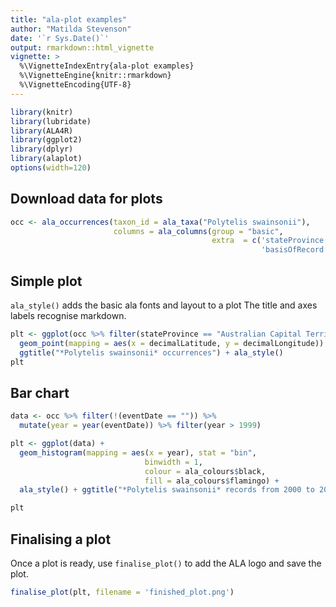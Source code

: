 ```yaml
---
title: "ala-plot examples"
author: "Matilda Stevenson"
date: '`r Sys.Date()`'
output: rmarkdown::html_vignette
vignette: >
  %\VignetteIndexEntry{ala-plot examples}
  %\VignetteEngine{knitr::rmarkdown}
  %\VignetteEncoding{UTF-8}
---
```


```r
library(knitr)
library(lubridate)
library(ALA4R)
library(ggplot2)
library(dplyr)
library(alaplot)
options(width=120)
```

## Download data for plots
```r
occ <- ala_occurrences(taxon_id = ala_taxa("Polytelis swainsonii"),
                       columns = ala_columns(group = "basic",
                                             extra  = c('stateProvince',
                                                        'basisOfRecord')))
```

## Simple plot
`ala_style()` adds the basic ala fonts and layout to a plot
The title and axes labels recognise markdown. 
```r
plt <- ggplot(occ %>% filter(stateProvince == "Australian Capital Territory")) +
  geom_point(mapping = aes(x = decimalLatitude, y = decimalLongitude)) +
  ggtitle("*Polytelis swainsonii* occurrences") + ala_style()
plt
```

## Bar chart
```r
data <- occ %>% filter(!(eventDate == "")) %>%
  mutate(year = year(eventDate)) %>% filter(year > 1999)

plt <- ggplot(data) +
  geom_histogram(mapping = aes(x = year), stat = "bin",
                              binwidth = 1,
                              colour = ala_colours$black,
                              fill = ala_colours$flamingo) +
  ala_style() + ggtitle("*Polytelis swainsonii* records from 2000 to 2020")

plt
```

## Finalising a plot
Once a plot is ready, use `finalise_plot()` to add the ALA logo and save the plot.
```r
finalise_plot(plt, filename = 'finished_plot.png')
```